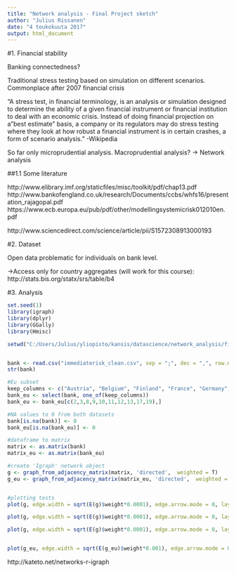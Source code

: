 ```yaml
---
title: "Network analysis - Final Project sketch"
author: "Julius Rissanen"
date: "4 toukokuuta 2017"
output: html_document
---
```



#1. Financial stability


Banking connectedness?

Traditional stress testing based on simulation on different scenarios. Commonplace after 2007 financial crisis

"A stress test, in financial terminology, is an analysis or simulation designed to determine the ability of a given financial instrument or financial institution to deal with an economic crisis. Instead of doing financial projection on a "best estimate" basis, a company or its regulators may do stress testing where they look at how robust a financial instrument is in certain crashes, a form of scenario analysis." -Wikipedia

So far only microprudential analysis. Macroprudential analysis? -> Network analysis

##1.1 Some literature

http://www.elibrary.imf.org/staticfiles/misc/toolkit/pdf/chap13.pdf
http://www.bankofengland.co.uk/research/Documents/ccbs/whfs16/presentation_rajagopal.pdf
https://www.ecb.europa.eu/pub/pdf/other/modellingsystemicrisk012010en.pdf

http://www.sciencedirect.com/science/article/pii/S1572308913000193

#2. Dataset

Open data problematic for individuals on bank level.

->Access only for country aggregates (will work for this course):
http://stats.bis.org/statx/srs/table/b4

#3. Analysis

```r
set.seed(1)
library(igraph)
library(dplyr)
library(GGally)
library(Hmisc)
```

```r

setwd("C:/Users/Julius/yliopisto/kansis/datascience/network_analysis/final-project/SNA/")


bank <- read.csv("immediaterisk_clean.csv", sep = ";", dec = ",", row.names = 1)
str(bank)

#Eu subset
keep_columns <- c("Austria", "Belgium", "Finland", "France", "Germany", "Greece", "Ireland", "Italy", "Netherlands","Spain")
bank_eu <- select(bank, one_of(keep_columns))
bank_eu <- bank_eu[c(2,3,8,9,10,11,12,13,17,19),]

#NA values to 0 from both datasets
bank[is.na(bank)] <- 0
bank_eu[is.na(bank_eu)] <- 0

#dataframe to matrix
matrix <- as.matrix(bank)
matrix_eu <- as.matrix(bank_eu)

#create 'Igraph' network object
g <- graph_from_adjacency_matrix(matrix, 'directed',  weighted = T)
g_eu <- graph_from_adjacency_matrix(matrix_eu, 'directed',  weighted = T)


#plotting tests
plot(g, edge.width = sqrt(E(g)$weight*0.0001), edge.arrow.mode = 0, layout = layout_with_dh)

plot(g, edge.width = sqrt(E(g)$weight*0.0001), edge.arrow.mode = 0, layout = layout_with_kk)

plot(g, edge.width = sqrt(E(g)$weight*0.0001), edge.arrow.mode = 0, layout = layout_with_lgl)


plot(g_eu, edge.width = sqrt(E(g_eu)$weight*0.001), edge.arrow.mode = 0)

```








http://kateto.net/networks-r-igraph
